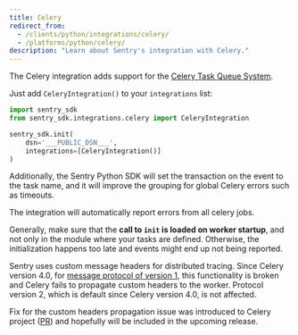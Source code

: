 ```yaml
---
title: Celery
redirect_from:
  - /clients/python/integrations/celery/
  - /platforms/python/celery/
description: "Learn about Sentry's integration with Celery."
---
```


The Celery integration adds support for the [Celery Task Queue System](http://www.celeryproject.org/).

Just add `CeleryIntegration()` to your `integrations` list:

```python
import sentry_sdk
from sentry_sdk.integrations.celery import CeleryIntegration

sentry_sdk.init(
    dsn='___PUBLIC_DSN___',
    integrations=[CeleryIntegration()]
)
```

Additionally, the Sentry Python SDK will set the transaction on the event to the task name, and it will improve the grouping for global Celery errors such as timeouts.

The integration will automatically report errors from all celery jobs.

Generally, make sure that the **call to `init` is loaded on worker startup**, and not only in the module where your tasks are defined. Otherwise, the initialization happens too late and events might end up not being reported.

<Alert level="info" title="Note on distributed tracing">

Sentry uses custom message headers for distributed tracing. Since Celery version 4.0, for [message protocol of version 1](https://docs.celeryproject.org/en/stable/internals/protocol.html#version-1), this functionality is broken and Celery fails to propagate custom headers to the worker. Protocol version 2, which is default since Celery version 4.0, is not affected.

Fix for the custom headers propagation issue was introduced to Celery project ([PR](https://github.com/celery/celery/pull/6374)) and hopefully will be included in the upcoming release.

</Alert>
